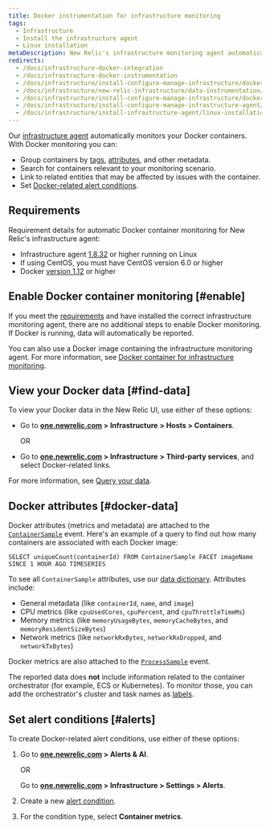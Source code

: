 ```yaml
---
title: Docker instrumentation for infrastructure monitoring
tags:
  - Infrastructure
  - Install the infrastructure agent
  - Linux installation
metaDescription: New Relic's infrastructure monitoring agent automatically instruments Docker to collect container metrics and metadata.
redirects:
  - /docs/infrastructure-docker-integration
  - /docs/infrastructure-docker-instrumentation
  - /docs/infrastructure/install-configure-manage-infrastructure/docker-installation/docker-container-monitoring-infrastructure
  - /docs/infrastructure/new-relic-infrastructure/data-instrumentation/docker-instrumentation-infrastructure
  - /docs/infrastructure/install-configure-manage-infrastructure/docker-installation/docker-instrumentation-infrastructure
  - /docs/infrastructure/install-configure-manage-infrastructure-agent/linux-installation/docker-instrumentation-infrastructure
  - /docs/infrastructure/install-infrastructure-agent/linux-installation/docker-instrumentation-infrastructure
---
```


Our [infrastructure agent](/docs/welcome-new-relic-infrastructure) automatically monitors your Docker containers. With Docker monitoring you can:

* Group containers by [tags](/docs/new-relic-one/use-new-relic-one/core-concepts/tagging-use-tags-organize-group-what-you-monitor), [attributes](#docker-data), and other metadata.
* Search for containers relevant to your monitoring scenario.
* Link to related entities that may be affected by issues with the container.
* Set [Docker-related alert conditions](#alerts).

## Requirements

Requirement details for automatic Docker container monitoring for New Relic's infrastructure agent:

* Infrastructure agent [1.8.32](/docs/release-notes/infrastructure-release-notes/infrastructure-agent-release-notes/new-relic-infrastructure-agent-1832) or higher running on Linux
* If using CentOS, you must have CentOS version 6.0 or higher
* Docker [version 1.12](https://www.docker.com/blog/docker-1-12-built-in-orchestration/) or higher

## Enable Docker container monitoring [#enable]

If you meet the [requirements](#requirements) and have installed the correct infrastructure monitoring agent, there are no additional steps to enable Docker monitoring. If Docker is running, data will automatically be reported.

You can also use a Docker image containing the infrastructure monitoring agent. For more information, see [Docker container for infrastructure monitoring](/docs/infrastructure/install-infrastructure-agent/linux-installation/docker-container-infrastructure-monitoring).

## View your Docker data [#find-data]

To view your Docker data in the New Relic UI, use either of these options:

* Go to **[one.newrelic.com](https://one.newrelic.com) > Infrastructure** **> Hosts > Containers**.

  OR
* Go to **[one.newrelic.com](https://one.newrelic.com) > Infrastructure** **> Third-party services**, and select Docker-related links.

For more information, see [Query your data](/docs/using-new-relic/data/understand-data/query-new-relic-data).

## Docker attributes [#docker-data]

Docker attributes (metrics and metadata) are attached to the [`ContainerSample`](/attribute-dictionary/?event=ContainerSample) event. Here's an example of a query to find out how many containers are associated with each Docker image:

```
SELECT uniqueCount(containerId) FROM ContainerSample FACET imageName SINCE 1 HOUR AGO TIMESERIES
```

To see all `ContainerSample` attributes, use our [data dictionary](/attribute-dictionary/?event=ContainerSample). Attributes include:

* General metadata (like `containerId`, `name`, and `image`)
* CPU metrics (like `cpuUsedCores`, `cpuPercent`, and `cpuThrottleTimeMs`)
* Memory metrics (like `memoryUsageBytes`, `memoryCacheBytes`, and `memoryResidentSizeBytes`)
* Network metrics (like `networkRxBytes`, `networkRxDropped`, and `networkTxBytes`)

Docker metrics are also attached to the [`ProcessSample`](/attribute-dictionary/?event=ProcessSample) event.

The reported data does **not** include information related to the container orchestrator (for example, ECS or Kubernetes). To monitor those, you can add the orchestrator's cluster and task names as [labels](https://docs.docker.com/ee/ucp/admin/configure/add-labels-to-cluster-nodes/).

## Set alert conditions [#alerts]

To create Docker-related alert conditions, use either of these options:

1. Go to **[one.newrelic.com](https://one.newrelic.com) > Alerts & AI**.

   OR

   Go to **[one.newrelic.com](https://one.newrelic.com) > Infrastructure > Settings > Alerts**.
2. Create a new [alert condition](/docs/alerts/new-relic-alerts/defining-conditions/create-alert-conditions).
3. For the condition type, select **Container metrics**.
